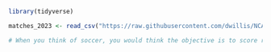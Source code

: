 ```r
library(tidyverse)
```
```r
matches_2023 <- read_csv("https://raw.githubusercontent.com/dwillis/NCAAWomensSoccerData/main/data/ncaa_womens_soccer_matchstats_2023.csv")
```
```r
# When you think of soccer, you would think the objective is to score right?Maryland Terps Soccer Team had 77 total on goals and only had 9 total goals for the season. Is the Maryland team really that bad, and how are they looking compared to other teams in the BIG 10? There on goal percentage is 0.12, and looks like they may be at the very low percentage for their conference, what does this say about the team in general? To me that they need some approvement and a data story could specify what they are lacking and how they are preforming over the course of years. 
```


